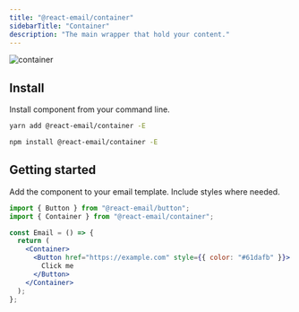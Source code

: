 ```yaml
---
title: "@react-email/container"
sidebarTitle: "Container"
description: "The main wrapper that hold your content."
---
```



<img
  className="rounded-md"
  src="/images/components/container.png"
  alt="container"
/>

## Install

Install component from your command line.

<CodeGroup>

```sh yarn
yarn add @react-email/container -E
```

```sh npm
npm install @react-email/container -E
```

</CodeGroup>

## Getting started

Add the component to your email template. Include styles where needed.

```jsx
import { Button } from "@react-email/button";
import { Container } from "@react-email/container";

const Email = () => {
  return (
    <Container>
      <Button href="https://example.com" style={{ color: "#61dafb" }}>
        Click me
      </Button>
    </Container>
  );
};
```

<License />
